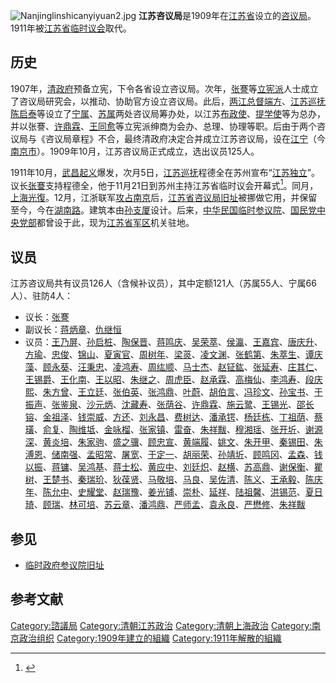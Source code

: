 [[File:Nanjinglinshicanyiyuan2.jpg|thumb]]
'''江苏咨议局'''是1909年在[[江蘇省_(清)|江苏省]]设立的[[咨议局|咨议局]]。1911年被[[江苏省临时议会|江苏省临时议会]]取代。

== 历史 ==

1907年，[[清政府|清政府]]预备立宪，下令各省设立咨议局。次年，[[张謇|张謇]]等[[立宪派|立宪派]]人士成立了咨议局研究会，以推动、协助官方设立咨议局。此后，[[两江总督|两江总督]][[端方|端方]]、[[江苏巡抚|江苏巡抚]][[陳啟泰_(同治進士)|陈启泰]]等设立了[[江宁府|宁属]]、[[苏州府|苏属]]两处咨议局筹办处，以江苏[[布政使|布政使]]、[[提学使|提学使]]等为总办，并以张謇、[[许鼎霖|许鼎霖]]、[[王同愈|王同愈]]等立宪派绅商为会办、总理、协理等职。后由于两个咨议局与《咨议局章程》不合，最终清政府决定合并成立江苏咨议局，设在[[江宁府|江宁]]（今[[南京市|南京市]]）。1909年10月，江苏咨议局正式成立，选出议员125人{{r|xu}}。

1911年10月，[[武昌起义|武昌起义]]爆发，次月5日，[[江苏巡抚|江苏巡抚]]程德全在苏州宣布“[[江苏独立|江苏独立]]”。议长[[张謇|张謇]]支持程德全，他于11月21日到苏州主持江苏省临时议会开幕式<ref>{{Cite web |url=https://news.qq.com/a/20110927/000748_1.htm |title=程德全：辛亥反正第一人 |accessdate=2020-08-15|author= |date=2011-09-27 |work= |publisher=腾讯网，来源：南方周末 |language=Zh-hans}}</ref>。同月，[[上海光復|上海光復]]。12月，江浙联军[[辛亥南京起義|攻占南京]]后，[[临时政府参议院旧址|江苏省咨议局旧址]]被挪做它用，并保留至今，今在[[湖南路_(南京)|湖南路]]。建筑本由[[孙支厦|孙支厦]]设计。后来，[[中华民国临时参议院|中华民国临时参议院]]、[[国民党中央党部|国民党中央党部]]都曾设于此，现为[[江苏省军区|江苏省军区]]机关驻地。{{r|wwz}}

== 议员 ==
江苏咨议局共有议员126人（含候补议员），其中定额121人（苏属55人、宁属66人）、驻防4人：{{r|xu}}{{r|zhang}}{{r|diao}}

* 议长：[[张謇|张謇]]
* 副议长：[[蒋炳章|蒋炳章]]、[[仇继恒|仇继恒]]
* 议员：[[王乃屏|王乃屏]]、[[孙启桩|孙启桩]]、[[陶保晋|陶保晋]]、[[蒋鸣庆|蒋鸣庆]]、[[吴荣萃|吴荣萃]]、[[侯瀛|侯瀛]]、[[王嘉宾|王嘉宾]]、[[唐庆升|唐庆升]]、[[方瑜|方瑜]]、[[忠俊|忠俊]]、[[锦山|锦山]]、[[夏寅官|夏寅官]]、[[周树年|周树年]]、[[梁菼|梁菼]]、[[凌文渊|凌文渊]]、[[张鹤第|张鹤第]]、[[朱萃生|朱萃生]]、[[谭庆藻|谭庆藻]]、[[顾永葵|顾永葵]]、[[汪秉忠|汪秉忠]]、[[凌鸿寿|凌鸿寿]]、[[周纮顺|周纮顺]]、[[马士杰|马士杰]]、[[赵钲鈜|赵钲鈜]]、[[张延寿|张延寿]]、[[庄其仁|庄其仁]]、[[王锡爵|王锡爵]]、[[王化南|王化南]]、[[王以昭|王以昭]]、[[朱继之|朱继之]]、[[周虎臣|周虎臣]]、[[赵承霖|赵承霖]]、[[高梅仙|高梅仙]]、[[李鸿寿|李鸿寿]]、[[段庆熙|段庆熙]]、[[朱方曾|朱方曾]]、[[王立廷|王立廷]]、[[张伯英|张伯英]]、[[张鸿鼎|张鸿鼎]]、[[叶蔚|叶蔚]]、[[胡伯言|胡伯言]]、[[冯珍文|冯珍文]]、[[孙宝书|孙宝书]]、[[于振声|于振声]]、[[张鉴泉|张鉴泉]]、[[沙元炳|沙元炳]]、[[沈藏寿|沈藏寿]]、[[张荫谷|张荫谷]]、[[许鼎霖|许鼎霖]]、[[施云鹭|施云鹭]]、[[王锡光|王锡光]]、[[邵长镕|邵长镕]]、[[金祖泽|金祖泽]]、[[钱崇威|钱崇威]]、[[方还|方还]]、[[刘永昌|刘永昌]]、[[费树达|费树达]]、[[潘承锷|潘承锷]]、[[杨廷栋|杨廷栋]]、[[丁祖荫|丁祖荫]]、[[蔡璜|蔡璜]]、[[俞复|俞复]]、[[陶维坻|陶维坻]]、[[金咏榴|金咏榴]]、[[张家镇|张家镇]]、[[雷奋|雷奋]]、[[朱祥黻|朱祥黻]]、[[穆湘瑶|穆湘瑶]]、[[张开圻|张开圻]]、[[谢源深|谢源深]]、[[黄炎培|黄炎培]]、[[朱家驹|朱家驹]]、[[盛之骥|盛之骥]]、[[顾忠宣|顾忠宣]]、[[黄端履|黄端履]]、[[姚文|姚文]]、[[朱开甲|朱开甲]]、[[秦锡田|秦锡田]]、[[朱溥恩|朱溥恩]]、[[储南强|储南强]]、[[孟昭常|孟昭常]]、[[屠宽|屠宽]]、[[于定一|于定一]]、[[胡丽荣|胡丽荣]]、[[孙靖圻|孙靖圻]]、[[顾鸣冈|顾鸣冈]]、[[孟森|孟森]]、[[钱以振|钱以振]]、[[蒋镛|蒋镛]]、[[吴鸿基|吴鸿基]]、[[蒋士松|蒋士松]]、[[黄应中|黄应中]]、[[刘廷炽|刘廷炽]]、[[赵横|赵横]]、[[苏高鼎|苏高鼎]]、[[谢保衡|谢保衡]]、[[瞿树|瞿树]]、[[王楚书|王楚书]]、[[秦瑞玠|秦瑞玠]]、[[狄葆贤|狄葆贤]]、[[马敬培|马敬培]]、[[马相伯|马良]]、[[吴佐清|吴佐清]]、[[陈义|陈义]]、[[王承毅|王承毅]]、[[陈庆年|陈庆年]]、[[陈允中|陈允中]]、[[史耀堂|史耀堂]]、[[赵瑞豫|赵瑞豫]]、[[姜光铺|姜光铺]]、[[崇朴|崇朴]]、[[延祥|延祥]]、[[陆祖馨|陆祖馨]]、[[洪锡范|洪锡范]]、[[夏日琦|夏日琦]]、[[顾瑞|顾瑞]]、[[林可培|林可培]]、[[苏云章|苏云章]]、[[潘鸿鼎|潘鸿鼎]]、[[严师孟|严师孟]]、[[袁永良|袁永良]]、[[严懋修|严懋修]]、[[朱祥黻|朱祥黻]]

== 参见 ==
* [[临时政府参议院旧址|临时政府参议院旧址]]

== 参考文献 ==
{{reflist|refs=
<ref name=xu>{{cite book|title=《绅商也要革命》|author=许冠亭|publisher=苏州大学出版社社|year=2011}}</ref>
<ref name=zhang>{{cite book|title=《中国民主政治的困境 1909-1949晚清以来历届议会选举论述》|author=张朋园|publisher=上海三联书店|year=2013|chapter=附录一 咨议局及咨政院议员名录}}</ref>
<ref name=wwz>{{cite book|title=《江苏省志·文物志》|author=江苏省地方志编纂委员会|publisher=江苏古籍出版社|year=1998}}</ref>
<ref name=diao>{{cite book|title=《清末地方议会制度研究：以江苏咨议局为视角的考察》|author=刁振娇|publisher=上海人民出版社|year=2008}}</ref>
}}

{{資政院和諮議局}}

[[Category:諮議局|Category:諮議局]]
[[Category:清朝江苏政治|Category:清朝江苏政治]]
[[Category:清朝上海政治|Category:清朝上海政治]]
[[Category:南京政治组织|Category:南京政治组织]]
[[Category:1909年建立的組織|Category:1909年建立的組織]]
[[Category:1911年解散的組織|Category:1911年解散的組織]]